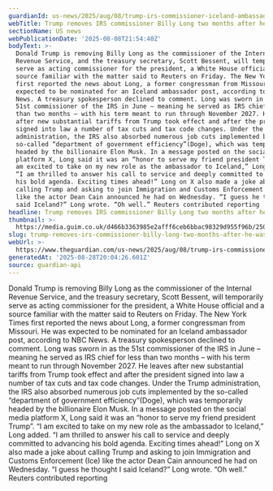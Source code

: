 ```yaml
---
guardianId: us-news/2025/aug/08/trump-irs-commissioner-iceland-ambassador
webTitle: Trump removes IRS commissioner Billy Long two months after he was sworn in
sectionName: US news
webPublicationDate: '2025-08-08T21:54:40Z'
bodyText: >-
  Donald Trump is removing Billy Long as the commissioner of the Internal
  Revenue Service, and the treasury secretary, Scott Bessent, will temporarily
  serve as acting commissioner for the president, a White House official and a
  source familiar with the matter said to Reuters on Friday. The New York Times
  first reported the news about Long, a former congressman from Missouri. He was
  expected to be nominated for an Iceland ambassador post, according to NBC
  News. A treasury spokesperson declined to comment. Long was sworn in as the
  51st commissioner of the IRS in June – meaning he served as IRS chief for less
  than two months – with his term meant to run through November 2027. He leaves
  after new substantial tariffs from Trump took effect and after the president
  signed into law a number of tax cuts and tax code changes. Under the Trump
  administration, the IRS also absorbed numerous job cuts implemented by the
  so-called “department of government efficiency”(Doge), which was temporarily
  headed by the billionaire Elon Musk. In a message posted on the social media
  platform X, Long said it was an “honor to serve my friend president Trump”. “I
  am excited to take on my new role as the ambassador to Iceland,” Long added.
  “I am thrilled to answer his call to service and deeply committed to advancing
  his bold agenda. Exciting times ahead!” Long on X also made a joke about
  calling Trump and asking to join Immigration and Customs Enforcement (Ice)
  like the actor Dean Cain announced he had on Wednesday. “I guess he thought I
  said Iceland?” Long wrote. “Oh well.” Reuters contributed reporting
headline: Trump removes IRS commissioner Billy Long two months after he was sworn in
thumbnail: >-
  https://media.guim.co.uk/d466b3363985e2afff6ceb6bbac98329d955f96b/250_0_2500_2000/500.jpg
slug: trump-removes-irs-commissioner-billy-long-two-months-after-he-was-sworn-in
webUrl: >-
  https://www.theguardian.com/us-news/2025/aug/08/trump-irs-commissioner-iceland-ambassador
generatedAt: '2025-08-28T20:04:26.601Z'
source: guardian-api
---
```

Donald Trump is removing Billy Long as the commissioner of the Internal Revenue Service, and the treasury secretary, Scott Bessent, will temporarily serve as acting commissioner for the president, a White House official and a source familiar with the matter said to Reuters on Friday. The New York Times first reported the news about Long, a former congressman from Missouri. He was expected to be nominated for an Iceland ambassador post, according to NBC News. A treasury spokesperson declined to comment. Long was sworn in as the 51st commissioner of the IRS in June – meaning he served as IRS chief for less than two months – with his term meant to run through November 2027. He leaves after new substantial tariffs from Trump took effect and after the president signed into law a number of tax cuts and tax code changes. Under the Trump administration, the IRS also absorbed numerous job cuts implemented by the so-called “department of government efficiency”(Doge), which was temporarily headed by the billionaire Elon Musk. In a message posted on the social media platform X, Long said it was an “honor to serve my friend president Trump”. “I am excited to take on my new role as the ambassador to Iceland,” Long added. “I am thrilled to answer his call to service and deeply committed to advancing his bold agenda. Exciting times ahead!” Long on X also made a joke about calling Trump and asking to join Immigration and Customs Enforcement (Ice) like the actor Dean Cain announced he had on Wednesday. “I guess he thought I said Iceland?” Long wrote. “Oh well.” Reuters contributed reporting

